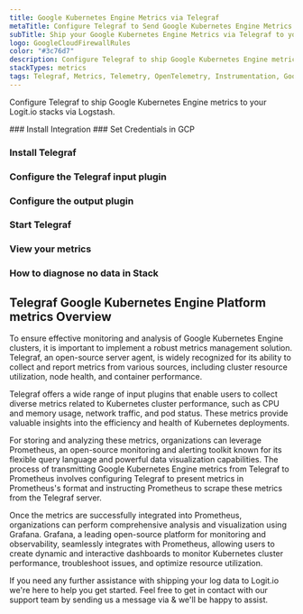 ```yaml
---
title: Google Kubernetes Engine Metrics via Telegraf
metaTitle: Configure Telegraf to Send Google Kubernetes Engine Metrics
subTitle: Ship your Google Kubernetes Engine Metrics via Telegraf to your Logit.io Stack
logo: GoogleCloudFirewallRules
color: "#3c76d7"
description: Configure Telegraf to ship Google Kubernetes Engine metrics to your Logit.io stacks. Get started using our Telegraf Google Kubernetes Engine metrics example.
stackTypes: metrics
tags: Telegraf, Metrics, Telemetry, OpenTelemetry, Instrumentation, Google Kubernetes Engine, Container Orchestration
---
```


Configure Telegraf to ship Google Kubernetes Engine metrics to your Logit.io stacks via Logstash.

<Steps>
  ### Install Integration
  <InstallIntegration/>
  ### Set Credentials in GCP

  <SetGCPCredentials intro="Google Kubernetes Engine (GKE) is a managed container orchestration service offered by Google Cloud. It allows organizations to deploy, manage, and scale containerized applications using Kubernetes. GKE provides a reliable and scalable infrastructure for running containerized workloads, simplifying the management of Kubernetes clusters."/>
  
  ### Install Telegraf

  <InstallTelegraf />

  ### Configure the Telegraf input plugin

  <TelegrafStackDriverInput metric_type="kubernetes.io"/>

  ### Configure the output plugin

  <TelegrafOutputPlugin />

  ### Start Telegraf

  <StartTelegraf />

  ### View your metrics
  <LaunchStack stackType="metrics" source="Google_Kubernetes_Engine_Metrics_via_Telegraf" utmMedium="metrics" utmCampaign="telegraf-GoogleKubernetesEngine-metrics" />

  ### How to diagnose no data in Stack

  <DiagnoseNoData />
</Steps>

## Telegraf Google Kubernetes Engine Platform metrics Overview

To ensure effective monitoring and analysis of Google Kubernetes Engine clusters, it is important to 
implement a robust metrics management solution. Telegraf, an open-source server agent, is widely 
recognized for its ability to collect and report metrics from various sources, including cluster 
resource utilization, node health, and container performance.

Telegraf offers a wide range of input plugins that enable users to collect diverse metrics related to 
Kubernetes cluster performance, such as CPU and memory usage, network traffic, and pod status. 
These metrics provide valuable insights into the efficiency and health of Kubernetes deployments.

For storing and analyzing these metrics, organizations can leverage Prometheus, an open-source monitoring 
and alerting toolkit known for its flexible query language and powerful data visualization capabilities. 
The process of transmitting Google Kubernetes Engine metrics from Telegraf to Prometheus involves 
configuring Telegraf to present metrics in Prometheus's format and instructing Prometheus to scrape 
these metrics from the Telegraf server.

Once the metrics are successfully integrated into Prometheus, organizations can perform comprehensive 
analysis and visualization using Grafana. Grafana, a leading open-source platform for monitoring and 
observability, seamlessly integrates with Prometheus, allowing users to create dynamic and interactive 
dashboards to monitor Kubernetes cluster performance, troubleshoot issues, and optimize resource utilization.

If you need any further assistance with shipping your log data to Logit.io we're here to help you get started. 
Feel free to get in contact with our support team by sending us a message via <IntercomButton text="live chat" /> & we'll be happy to assist.